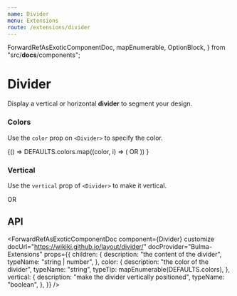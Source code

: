 ```yaml
---
name: Divider
menu: Extensions
route: /extensions/divider
---
```



  ForwardRefAsExoticComponentDoc,
  mapEnumerable,
  OptionBlock,
} from "src/__docs__/components";

# Divider

Display a vertical or horizontal **divider** to segment your design.

### Colors

Use the `color` prop on `<Divider>` to specify the color.

<Playground>
  {() =>
    DEFAULTS.colors.map((color, i) => (
      <OptionBlock props={{ color }} index={i} key={i}>
        <Divider color={color}>OR</Divider>
      </OptionBlock>
    ))
  }
</Playground>

### Vertical

Use the `vertical` prop of `<Divider>` to make it vertical.

<Playground>
  <Divider vertical>OR</Divider>
</Playground>

## API

<ForwardRefAsExoticComponentDoc
  component={Divider}
  customize
  docUrl="https://wikiki.github.io/layout/divider/"
  docProvider="Bulma-Extensions"
  props={{
    children: {
      description: "the content of the divider",
      typeName: "string | number",
    },
    color: {
      description: "the color of the divider",
      typeName: "string",
      typeTip: mapEnumerable(DEFAULTS.colors),
    },
    vertical: {
      description: "make the divider vertically positioned",
      typeName: "boolean",
    },
  }}
/>
